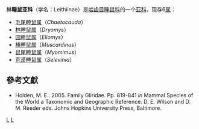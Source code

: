 {{Automatic Taxobox
| taxon = Leithiinae
| authority = [[理查德·莱德克|Lydekker]]，1896
| image = Dryomys nitedula.jpg
| image_caption = [[林睡鼠|林睡鼠]]（''Dryomys nitedula''）
}}
'''林睡鼠亚科'''（学名：Leithiinae）是[[啮齿目|啮齿目]][[睡鼠科|睡鼠科]]的一个[[亚科|亚科]]，现存6[[属_(生物)|属]]：
*[[毛尾睡鼠属|毛尾睡鼠属]]（''Chaetocauda''）
*[[林睡鼠属|林睡鼠属]]（''Dryomys''）
*[[园睡鼠属|园睡鼠属]]（''Eliomys''）
*[[榛睡鼠属|榛睡鼠属]]（''Muscardinus''）
*[[鼠尾睡鼠属|鼠尾睡鼠属]]（''Myomimus''）
*[[荒漠睡鼠属|荒漠睡鼠属]]（''Selevinia''）

== 參考文獻 ==
* Holden, M. E.. 2005. Family Gliridae. Pp. 819-841 ''in'' Mammal Species of the World a Taxonomic and Geographic Reference. D. E. Wilson and D. M. Reeder eds. Johns Hopkins University Press, Baltimore.

{{啮齿目小作品}}
{{taxonbar}}
[[Category:_1896年描述的分类群|L]]
[[Category:睡鼠科|L]]